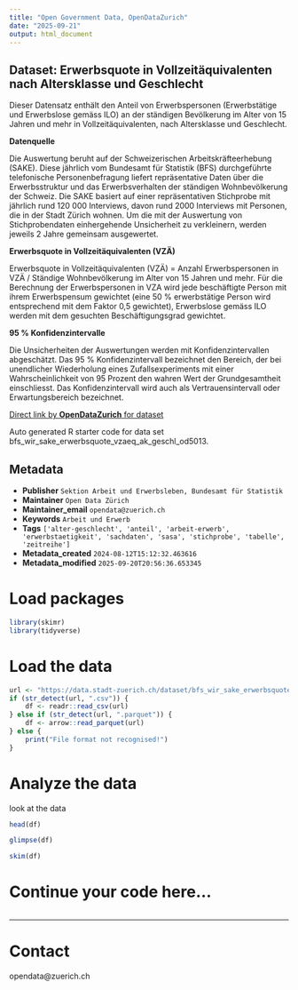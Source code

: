 ```yaml
---
title: "Open Government Data, OpenDataZurich"
date: "2025-09-21"
output: html_document
---
```


## Dataset: Erwerbsquote in Vollzeitäquivalenten nach Altersklasse und Geschlecht

Dieser Datensatz enthält den Anteil von Erwerbspersonen (Erwerbstätige und Erwerbslose gemäss ILO) an der ständigen Bevölkerung im Alter von 15 Jahren und mehr in Vollzeitäquivalenten, nach Altersklasse und Geschlecht.


**Datenquelle**

Die Auswertung beruht auf der Schweizerischen Arbeitskräfteerhebung (SAKE). Diese jährlich vom Bundesamt für Statistik (BFS) durchgeführte telefonische Personenbefragung liefert repräsentative Daten über die Erwerbsstruktur und das Erwerbsverhalten der ständigen Wohnbevölkerung der Schweiz. Die SAKE basiert auf einer repräsentativen Stichprobe mit jährlich rund 120 000 Interviews, davon rund 2000 Interviews mit Personen, die in der Stadt Zürich wohnen. Um die mit der Auswertung von Stichprobendaten einhergehende Unsicherheit zu verkleinern, werden jeweils 2 Jahre gemeinsam ausgewertet.

[]()

**Erwerbsquote in Vollzeitäquivalenten (VZÄ)**

Erwerbsquote in Vollzeitäquivalenten (VZÄ) = Anzahl Erwerbspersonen in VZÄ / Ständige Wohnbevölkerung im Alter von 15 Jahren und mehr. 
Für die Berechnung der Erwerbspersonen in VZA wird jede beschäftigte Person mit ihrem Erwerbspensum gewichtet (eine 50 % erwerbstätige Person wird entsprechend mit dem Faktor 0,5 gewichtet), Erwerbslose gemäss ILO werden mit dem gesuchten Beschäftigungsgrad gewichtet.

[]()

**95 % Konfidenzintervalle**

Die Unsicherheiten der Auswertungen werden mit Konfidenzintervallen abgeschätzt. 
Das 95 % Konfidenzintervall bezeichnet den Bereich, der bei unendlicher Wiederholung eines Zufallsexperiments mit einer Wahrscheinlichkeit von 95 Prozent den wahren Wert der
Grundgesamtheit einschliesst. Das Konfidenzintervall wird auch als Vertrauensintervall oder Erwartungsbereich bezeichnet.

[]()



[Direct link by **OpenDataZurich** for dataset](https://data.stadt-zuerich.ch/dataset/bfs_wir_sake_erwerbsquote_vzaeq_ak_geschl_od5013)

Auto generated R starter code for data set bfs_wir_sake_erwerbsquote_vzaeq_ak_geschl_od5013.

## Metadata

- **Publisher** `Sektion Arbeit und Erwerbsleben, Bundesamt für Statistik`
- **Maintainer** `Open Data Zürich`
- **Maintainer_email** `opendata@zuerich.ch`
- **Keywords** `Arbeit und Erwerb`
- **Tags** `['alter-geschlecht', 'anteil', 'arbeit-erwerb', 'erwerbstaetigkeit', 'sachdaten', 'sasa', 'stichprobe', 'tabelle', 'zeitreihe']`
- **Metadata_created** `2024-08-12T15:12:32.463616`
- **Metadata_modified** `2025-09-20T20:56:36.653345`


# Load packages

```r
library(skimr)
library(tidyverse)
```

# Load the data

```r
url <- "https://data.stadt-zuerich.ch/dataset/bfs_wir_sake_erwerbsquote_vzaeq_ak_geschl_od5013/download/WIR501OD5013.csv"
if (str_detect(url, ".csv")) {
    df <- readr::read_csv(url)
} else if (str_detect(url, ".parquet")) {
    df <- arrow::read_parquet(url)
} else {
    print("File format not recognised!")
}
```

# Analyze the data

look at the data
```r
head(df)
```

```r
glimpse(df)
```

```r
skim(df)
```

# Continue your code here...

```r

```

------------------------------------------------------------------------

# Contact

opendata@zuerich.ch
